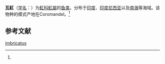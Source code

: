 {{Speciesbox
| name = 瓦魟
| status = 
| status_system = 
| image = 
| genus = Dasyatis
| species = imbricatus
| authority = (Bloch et Schneider, 1801)<ref name='id5272'>{{cite web| url =http://www.bioinfo.cn/db05/BjdwSpecies.php?action=view&id=5272| title =瓦魟| work =《中国动物物种编目数据库》| publisher =中国科学院微生物研究所| author =中国科学院动物研究所| accessdate =2009-04-11| deadurl =yes| archiveurl =https://web.archive.org/web/20160305081001/http://www.bioinfo.cn/db05/BjdwSpecies.php?action=view&id=5272| archivedate =2016-03-05}}</ref>
}}

'''瓦魟'''（[[学名|学名]]：{{lang|la|''Dasyatis imbricatus''}}）为[[魟科|魟科]][[魟屬|魟屬]]的[[鱼类|鱼类]]。分布于[[印度|印度]]、[[印度尼西亚|印度尼西亚]]以及[[南海|南海]]等海域。该物种的模式产地在Coromandel。<ref name='id5272'/>

==参考文献==
{{reflist}}

{{Wikispecies|Dasyatis imbricatus}}
{{Taxonbar|from=Q15233130}}

[[Category:魟屬|imbricatus]]


{{鱼类小作品}}